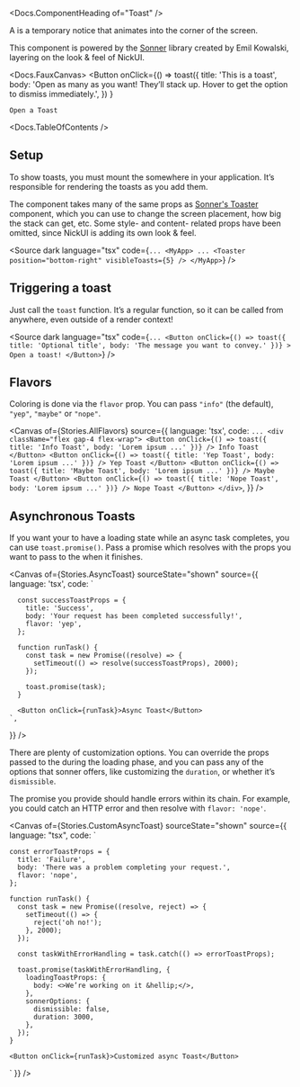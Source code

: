 


<Meta title="Notices/Toast" of={Stories} />

<Docs.ComponentHeading of="Toast" />

A <Docs of="Toast" /> is a temporary notice that animates into the corner of the
screen.

This component is powered by the [Sonner](https://sonner.emilkowal.ski) library
created by Emil Kowalski, layering on the look & feel of NickUI.

<div className="sb-unstyled">
  <Toaster />
</div>

<Docs.FauxCanvas>
  <Button
    onClick={() =>
      toast({
        title: 'This is a toast',
        body: 'Open as many as you want! They’ll stack up. Hover to get the option to dismiss immediately.',
      })
    }
  >
    Open a Toast
  </Button>
</Docs.FauxCanvas>

<Docs.TableOfContents />

## Setup

To show toasts, you must mount the <Docs of="Toaster" /> somewhere in your
application. It’s responsible for rendering the toasts as you add them.

The <Docs of="Toaster" /> component takes many of the same props as
[Sonner's Toaster](https://sonner.emilkowal.ski/toaster) component, which you
can use to change the screen placement, how big the stack can get, etc. Some
style- and content- related props have been omitted, since NickUI is adding its
own look & feel.

<Source
  dark
  language="tsx"
  code={`
    ...
    <MyApp>
      ...
      <Toaster position="bottom-right" visibleToasts={5} />
    </MyApp>
  `}
/>

## Triggering a toast

Just call the `toast` function. It’s a regular function, so it can be called
from anywhere, even outside of a render context!

<Source
  dark
  language="tsx"
  code={`
    ...
    <Button
      onClick={() => toast({
        title: 'Optional title',
        body: 'The message you want to convey.'
      })}
    >
      Open a toast!
    </Button>
  `}
/>

## Flavors

Coloring is done via the `flavor` prop. You can pass `"info"` (the default),
`"yep"`, `"maybe"` or `"nope"`.

<Canvas
  of={Stories.AllFlavors}
  source={{
    language: 'tsx',
    code: `
      ...
      <div className="flex gap-4 flex-wrap">
        <Button onClick={() => toast({ title: 'Info Toast', body: 'Lorem ipsum ...' })} />
          Info Toast
        </Button>
        <Button onClick={() => toast({ title: 'Yep Toast', body: 'Lorem ipsum ...' })} />
          Yep Toast
        </Button>
        <Button onClick={() => toast({ title: 'Maybe Toast', body: 'Lorem ipsum ...' })} />
          Maybe Toast
        </Button>
        <Button onClick={() => toast({ title: 'Nope Toast', body: 'Lorem ipsum ...' })} />
          Nope Toast
        </Button>
      </div>
    `,
  }}
/>

## Asynchronous Toasts

If you want your <Docs of="Toast" /> to have a loading state while an async task
completes, you can use `toast.promise()`. Pass a promise which resolves with the
props you want to pass to the <Docs of="Toast" /> when it finishes.

<Canvas
  of={Stories.AsyncToast}
  sourceState="shown"
  source={{
    language: 'tsx',
    code: `

      const successToastProps = {
        title: 'Success',
        body: 'Your request has been completed successfully!',
        flavor: 'yep',
      };

      function runTask() {
        const task = new Promise((resolve) => {
          setTimeout(() => resolve(successToastProps), 2000);
        });

        toast.promise(task);
      }

      <Button onClick={runTask}>Async Toast</Button>
    `,

}} />

There are plenty of customization options. You can override the props passed to
the <Docs of="Toast" /> during the loading phase, and you can pass any of the
options that sonner offers, like customizing the `duration`, or whether it’s
`dismissible`.

The promise you provide should handle errors within its chain. For example, you
could catch an HTTP error and then resolve with `flavor: 'nope'`.

<Canvas of={Stories.CustomAsyncToast} sourceState="shown" source={{
  language: "tsx",
  code: `

    const errorToastProps = {
      title: 'Failure',
      body: 'There was a problem completing your request.',
      flavor: 'nope',
    };

    function runTask() {
      const task = new Promise((resolve, reject) => {
        setTimeout(() => {
          reject('oh no!');
        }, 2000);
      });

      const taskWithErrorHandling = task.catch(() => errorToastProps);

      toast.promise(taskWithErrorHandling, {
        loadingToastProps: {
          body: <>We’re working on it &hellip;</>,
        },
        sonnerOptions: {
          dismissible: false,
          duration: 3000,
        },
      });
    }

    <Button onClick={runTask}>Customized async Toast</Button>

` }} />
